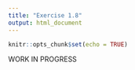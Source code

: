 ```yaml
---
title: "Exercise 1.8"
output: html_document
---
```


```r
knitr::opts_chunk$set(echo = TRUE)
```

WORK IN PROGRESS
